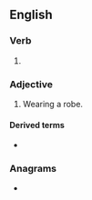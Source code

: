 ==English==

===Verb===
{{head|en|verb form}}

# {{en-past of|robe}}

===Adjective===
{{en-adj}}

# Wearing a robe.

====Derived terms====
* {{l|en|berobed}}

===Anagrams===
* {{anagrams|en|bored|brode|orbed}}